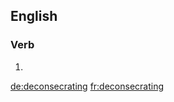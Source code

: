 
==English==

===Verb===
{{head|en|present participle}}

# {{present participle of|deconsecrate|lang=en|nocat=1}}

[[de:deconsecrating]]
[[fr:deconsecrating]]